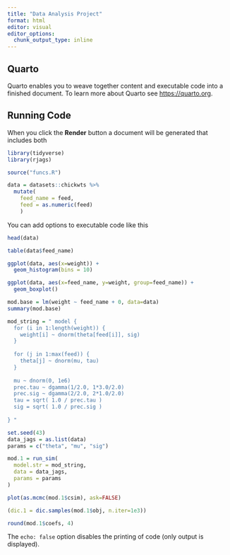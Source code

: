 ```yaml
---
title: "Data Analysis Project"
format: html
editor: visual
editor_options: 
  chunk_output_type: inline
---
```


## Quarto

Quarto enables you to weave together content and executable code into a finished document. To learn more about Quarto see <https://quarto.org>.

## Running Code

When you click the **Render** button a document will be generated that includes both

```r
library(tidyverse)
library(rjags)

source("funcs.R")
```

```r
data = datasets::chickwts %>%
  mutate(
    feed_name = feed,
    feed = as.numeric(feed)
    )
```

You can add options to executable code like this

```r

head(data)
```

```r

table(data$feed_name)
```

```r

ggplot(data, aes(x=weight)) +
  geom_histogram(bins = 10)
```

```r

ggplot(data, aes(x=feed_name, y=weight, group=feed_name)) +
  geom_boxplot()
```

```r
mod.base = lm(weight ~ feed_name + 0, data=data)
summary(mod.base)
```

```r

mod_string = " model {
  for (i in 1:length(weight)) {
    weight[i] ~ dnorm(theta[feed[i]], sig)
  }
  
  for (j in 1:max(feed)) {
    theta[j] ~ dnorm(mu, tau)
  }
  
  mu ~ dnorm(0, 1e6)
  prec.tau ~ dgamma(1/2.0, 1*3.0/2.0)
  prec.sig ~ dgamma(2/2.0, 2*1.0/2.0)
  tau = sqrt( 1.0 / prec.tau )
  sig = sqrt( 1.0 / prec.sig )
  
} "

set.seed(43)
data_jags = as.list(data)
params = c("theta", "mu", "sig")

mod.1 = run_sim(
  model.str = mod_string,
  data = data_jags,
  params = params
)
```

```r

plot(as.mcmc(mod.1$csim), ask=FALSE)
```

```r
(dic.1 = dic.samples(mod.1$obj, n.iter=1e3))
```

```r

round(mod.1$coefs, 4)
```

The `echo: false` option disables the printing of code (only output is displayed).
